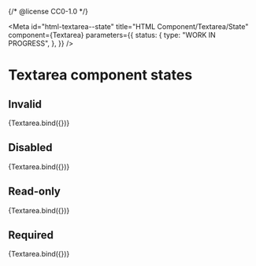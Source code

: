 {/* @license CC0-1.0 */}


<Meta
  id="html-textarea--state"
  title="HTML Component/Textarea/State"
  component={Textarea}
  parameters={{
    status: {
      type: "WORK IN PROGRESS",
    },
  }}
/>

# Textarea component states

## Invalid

<Canvas>
  <Story
    name="Invalid"
    args={{
      ...exampleArgs,
      invalid: true,
    }}
  >
    {Textarea.bind({})}
  </Story>
</Canvas>

## Disabled

<Canvas>
  <Story
    name="Disabled"
    args={{
      ...exampleArgs,
      disabled: true,
    }}
  >
    {Textarea.bind({})}
  </Story>
</Canvas>

## Read-only

<Canvas>
  <Story
    name="Read-only"
    args={{
      ...exampleArgs,
      readOnly: true,
    }}
  >
    {Textarea.bind({})}
  </Story>
</Canvas>

## Required

<Canvas>
  <Story
    name="Required"
    args={{
      ...exampleArgs,
      required: true,
    }}
  >
    {Textarea.bind({})}
  </Story>
</Canvas>
